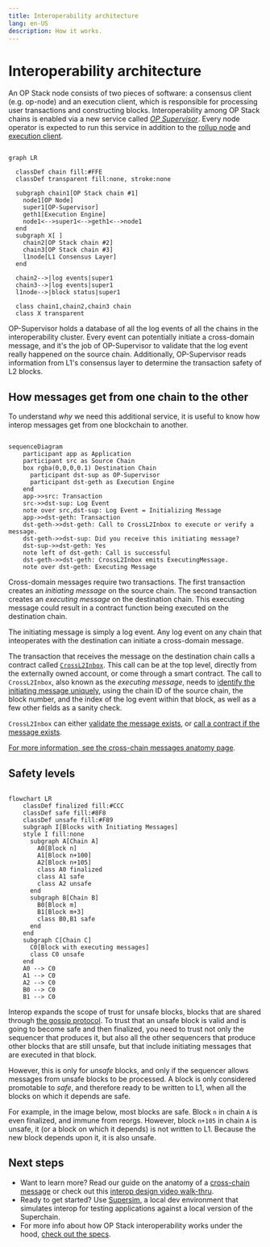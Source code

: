```yaml
---
title: Interoperability architecture
lang: en-US
description: How it works.
---
```




<InteropCallout />

# Interoperability architecture

An OP Stack node consists of two pieces of software: a consensus client (e.g. op-node) and an execution client, which is responsible for processing user transactions and constructing blocks. Interoperability among OP Stack chains is enabled via a new service called 
[*OP Supervisor*](/stack/interop/op-supervisor). Every node operator is expected to run this service in addition to the [rollup node](/builders/node-operators/architecture#rollup-node) and [execution client](/builders/node-operators/architecture#execution-client).

```mermaid

graph LR

  classDef chain fill:#FFE
  classDef transparent fill:none, stroke:none
  
  subgraph chain1[OP Stack chain #1]
    node1[OP Node]
    super1[OP-Supervisor]
    geth1[Execution Engine]
    node1<-->super1<-->geth1<-->node1
  end
  subgraph X[ ]
    chain2[OP Stack chain #2]
    chain3[OP Stack chain #3]
    l1node[L1 Consensus Layer]
  end

  chain2-->|log events|super1
  chain3-->|log events|super1
  l1node-->|block status|super1

  class chain1,chain2,chain3 chain
  class X transparent
```

OP-Supervisor holds a database of all the log events of all the chains in the interoperability cluster.
Every event can potentially initiate a cross-domain message, and it's the job of OP-Supervisor to validate that the log event really happened on the source chain.
Additionally, OP-Supervisor reads information from L1's consensus layer to determine the transaction safety of L2 blocks.

## How messages get from one chain to the other

To understand *why* we need this additional service, it is useful to know how interop messages get from one blockchain to another.

```mermaid

sequenceDiagram
    participant app as Application
    participant src as Source Chain
    box rgba(0,0,0,0.1) Destination Chain
      participant dst-sup as OP-Supervisor
      participant dst-geth as Execution Engine
    end
    app->>src: Transaction
    src->>dst-sup: Log Event
    note over src,dst-sup: Log Event = Initializing Message
    app->>dst-geth: Transaction
    dst-geth->>dst-geth: Call to CrossL2Inbox to execute or verify a message.
    dst-geth->>dst-sup: Did you receive this initiating message?
    dst-sup->>dst-geth: Yes
    note left of dst-geth: Call is successful
    dst-geth->>dst-geth: CrossL2Inbox emits ExecutingMessage.
    note over dst-geth: Executing Message
```

Cross-domain messages require two transactions.
The first transaction creates an *initiating message* on the source chain.
The second transaction creates an *executing message* on the destination chain.
This executing message could result in a contract function being executed on the destination chain.

The initiating message is simply a log event.
Any log event on any chain that inteoperates with the destination can initiate a cross-domain message.

The transaction that receives the message on the destination chain calls a contract called [`CrossL2Inbox`](https://specs.optimism.io/interop/predeploys.html#crossl2inbox).
This call can be at the top level, directly from the externally owned account, or come through a smart contract.
The call to `CrossL2Inbox`, also known as the *executing message*, needs to [identify the initiating message uniquely](https://github.com/ethereum-optimism/optimism/blob/develop/packages/contracts-bedrock/src/L2/CrossL2Inbox.sol#L35-L42), using the chain ID of the source chain, the block number, and the index of the log event within that block, as well as a few other fields as a sanity check.

`CrossL2Inbox` can either [validate the message exists](https://github.com/ethereum-optimism/optimism/blob/develop/packages/contracts-bedrock/src/L2/CrossL2Inbox.sol#L171-L185), or [call a contract if the message exists](https://github.com/ethereum-optimism/optimism/blob/develop/packages/contracts-bedrock/src/L2/CrossL2Inbox.sol#L171-L185).

[For more information, see the  cross-chain messages anatomy page](./cross-chain-message).

## Safety levels

```mermaid

flowchart LR
    classDef finalized fill:#CCC
    classDef safe fill:#8F8
    classDef unsafe fill:#F89
    subgraph I[Blocks with Initiating Messages]
    style I fill:none
      subgraph A[Chain A]
        A0[Block n]
        A1[Block n+100]
        A2[Block n+105]
        class A0 finalized
        class A1 safe
        class A2 unsafe
      end
      subgraph B[Chain B]
        B0[Block m]
        B1[Block m+3]
        class B0,B1 safe
      end
    end
    subgraph C[Chain C]
      C0[Block with executing messages]
      class C0 unsafe
    end
    A0 --> C0
    A1 --> C0
    A2 --> C0
    B0 --> C0
    B1 --> C0 
```

Interop expands the scope of trust for unsafe blocks, blocks that are shared through [the gossip protocol](/builders/chain-operators/architecture#sequencer).
To trust that an unsafe block is valid and is going to become safe and then finalized, you need to trust not only the sequencer that produces it, but also all the other sequencers that produce other blocks that are still unsafe, but that include initiating messages that are executed in that block.

However, this is only for *unsafe* blocks, and only if the sequencer allows messages from unsafe blocks to be processed.
A block is only considered promotable to *safe*, and therefore ready to be written to L1, when all the blocks on which it depends are safe.

For example, in the image below, most blocks are safe.
Block `n` in chain `A` is even finalized, and immune from reorgs.
However, block `n+105` in chain `A` is unsafe, it (or a block on which it depends) is not written to L1.
Because the new block depends upon it, it is also unsafe.

## Next steps

*   Want to learn more?
    Read our guide on the anatomy of a [cross-chain message](./cross-chain-message) or check out this
    [interop design video walk-thru](https://www.youtube.com/watch?v=FKc5RgjtGes).
*   Ready to get started? Use [Supersim](./supersim), a local dev environment that simulates interop for testing applications against a local version of the Superchain.
*   For more info about how OP Stack interoperability works under the hood,
    [check out the specs](https://specs.optimism.io/interop/overview.html).
